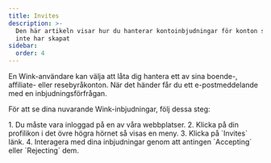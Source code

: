 ```yaml
---
title: Invites
description: >-
  Den här artikeln visar hur du hanterar kontoinbjudningar för konton som du
  inte har skapat
sidebar:
  order: 4
---
```

En Wink-användare kan välja att låta dig hantera ett av sina boende-, affiliate- eller resebyråkonton. När det händer får du ett e-postmeddelande med en inbjudningsförfrågan.


För att se dina nuvarande Wink-inbjudningar, följ dessa steg:

<Steps>
  1. Du måste vara inloggad på en av våra webbplatser.
  2. Klicka på din profilikon i det övre högra hörnet så visas en meny.
  3. Klicka på `Invites` länk.
  4. Interagera med dina inbjudningar genom att antingen `Accepting` eller `Rejecting` dem.
</Steps>

